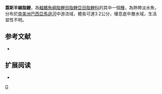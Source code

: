 {{Speciesbox 
| taxon = Hemigrammus geisleri
| status = NE
| status_system = IUCN3.1
| authority =  [[Zarske|Zarske]] & [[Géry|Géry]], 2007
| synonyms = 
}}
'''蓋斯半線脂鯉'''，為[[輻鰭魚綱|輻鰭魚綱]][[脂鯉目|脂鯉目]][[脂鯉亞目|脂鯉亞目]][[脂鯉科|脂鯉科]]的其中一個[[種|種]]，為熱帶淡水魚，分布於[[南美洲|南美洲]][[巴西|巴西]][[亞馬遜河|亞馬遜河]]中游流域，體長可達3.2公分，棲息底中層水域，生活習性不明。

==参考文献==
{{refbegin}}
*{{FishBase_species|genus=Hemigrammus|species=geisleri|year=2013|month=12}}
{{refend}}

== 扩展阅读 ==
{{refbegin}}
*{{wikispecies-inline|Hemigrammus geisleri|蓋斯半線脂鯉}}
{{refend}}
{{Taxonbar|from=Q6411094}}

[[Category:半線脂鯉屬|G]]